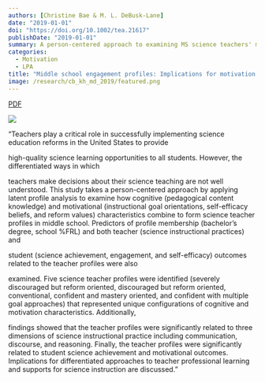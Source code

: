 ```yaml
---
authors: [Christine Bae & M. L. DeBusk-Lane]
date: "2019-01-01"
doi: "https://doi.org/10.1002/tea.21617"
publishDate: "2019-01-01"
summary: A person-centered approach to examining MS science teachers' motivation.
categories:
  - Motivation
  - LPA
title: "Middle school engagement profiles: Implications for motivation and achievement in science"
image: /research/cb_kh_md_2019/featured.png
---
```


::: {.column-page-inset .text-center}
```{=html}
<a class="btn btn-outline-danger btn-lg" href="/files/cb_mldl_LID_2019.pdf" target="_blank" rel="noopener">PDF</a>
```
:::

![](featured.png){.image-fluid .mx-auto .d-block}

"Teachers play a critical role in successfully implementing science education reforms in the United States to provide

high-quality science learning opportunities to all students. However, the differentiated ways in which

teachers make decisions about their science teaching are not well understood. This study takes a person-centered approach by applying latent profile analysis to examine how cognitive (pedagogical content knowledge) and motivational (instructional goal orientations, self-efficacy beliefs, and reform values) characteristics combine to form science teacher profiles in middle school. Predictors of profile membership (bachelor's degree, school %FRL) and both teacher (science instructional practices) and

student (science achievement, engagement, and self-efficacy) outcomes related to the teacher profiles were also

examined. Five science teacher profiles were identified (severely discouraged but reform oriented, discouraged but reform oriented, conventional, confident and mastery oriented, and confident with multiple goal approaches) that represented unique configurations of cognitive and motivation characteristics. Additionally,

findings showed that the teacher profiles were significantly related to three dimensions of science instructional practice including communication, discourse, and reasoning. Finally, the teacher profiles were significantly related to student science achievement and motivational outcomes. Implications for differentiated approaches to teacher professional learning and supports for science instruction are discussed."
